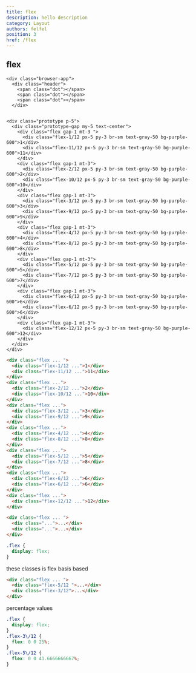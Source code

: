 ```yaml
---
title: flex
description: hello description
category: Layout
authors: felfel
position: 3
href: /flex
---
```


## flex

  <div>

    <div class="browser-app">
      <div class="header">
        <span class="dot"></span>
        <span class="dot"></span>
        <span class="dot"></span>
      </div>
      
    
    <div class="prototype p-5">
      <div class="prototype-gap my-5 text-center">
        <div class="flex gap-1 mt-3 ">
          <div class="flex-1/12 px-5 py-3 br-sm text-gray-50 bg-purple-600">1</div>
          <div class="flex-11/12 px-5 py-3 br-sm text-gray-50 bg-purple-600">11</div>
        </div>
        <div class="flex gap-1 mt-3">
          <div class="flex-2/12 px-5 py-3 br-sm text-gray-50 bg-purple-600">2</div>
          <div class="flex-10/12 px-5 py-3 br-sm text-gray-50 bg-purple-600">10</div>
        </div>
        <div class="flex gap-1 mt-3">
          <div class="flex-3/12 px-5 py-3 br-sm text-gray-50 bg-purple-600">3</div>
          <div class="flex-9/12 px-5 py-3 br-sm text-gray-50 bg-purple-600">9</div>
        </div>
        <div class="flex gap-1 mt-3">
          <div class="flex-4/12 px-5 py-3 br-sm text-gray-50 bg-purple-600">4</div>
          <div class="flex-8/12 px-5 py-3 br-sm text-gray-50 bg-purple-600">8</div>
        </div>
        <div class="flex gap-1 mt-3">
          <div class="flex-5/12 px-5 py-3 br-sm text-gray-50 bg-purple-600">5</div>
          <div class="flex-7/12 px-5 py-3 br-sm text-gray-50 bg-purple-600">7</div>
        </div>
        <div class="flex gap-1 mt-3">
          <div class="flex-6/12 px-5 py-3 br-sm text-gray-50 bg-purple-600">6</div>
          <div class="flex-6/12 px-5 py-3 br-sm text-gray-50 bg-purple-600">6</div>
        </div>
        <div class="flex gap-1 mt-3">
          <div class="flex-12/12 px-5 py-3 br-sm text-gray-50 bg-purple-600">12</div>
        </div>
      </div>
    </div>
  
  </div>

```html demo.html
<div class="flex ... ">
  <div class="flex-1/12 ...">1</div>
  <div class="flex-11/12 ...">11</div>
</div>
<div class="flex ...">
  <div class="flex-2/12 ...">2</div>
  <div class="flex-10/12 ...">10</div>
</div>
<div class="flex ...">
  <div class="flex-3/12 ...">3</div>
  <div class="flex-9/12 ...">9</div>
</div>
<div class="flex ...">
  <div class="flex-4/12 ...">4</div>
  <div class="flex-8/12 ...">8</div>
</div>
<div class="flex ...">
  <div class="flex-5/12 ...">5</div>
  <div class="flex-7/12 ...">8</div>
</div>
<div class="flex ...">
  <div class="flex-6/12 ...">6</div>
  <div class="flex-6/12 ...">6</div>
</div>
<div class="flex ...">
  <div class="flex-12/12 ...">12</div>
</div>
```


```html app.html focus=1:1
<div class="flex ... ">
  <div class="...">...</div>
  <div class="...">...</div>
</div>
```


```css output.css
.flex {
  display: flex;
}
```

these classes is flex basis based

```html app.html focus=2,3
<div class="flex ... ">
  <div class="flex-5/12 ">...</div>
  <div class="flex-3/12">...</div>
</div>

```

percentage values

```css output.css focus=1:9
.flex {
  display: flex;
}
.flex-3\/12 {
  flex: 0 0 25%;
}
.flex-5\/12 {
  flex: 0 0 41.6666666667%;
}
```

</div>
